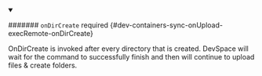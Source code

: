 


<details className="config-field" data-expandable="true" open>
<summary>

####### `onDirCreate` <span className="config-field-required" data-required="false">required</span> <span className="config-field-type"></span> <span className="config-field-default"></span> <span className="config-field-enum"></span> {#dev-containers-sync-onUpload-execRemote-onDirCreate}

OnDirCreate is invoked after every directory that is created. DevSpace will wait for the command to successfully finish and then will continue to upload files & create folders.

</summary>

<PartialOnDirCreatereference />


</details>

